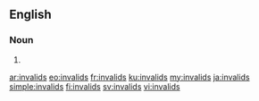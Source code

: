 ==English==

===Noun===
{{head|en|plural}}

# {{plural of|invalid|lang=en}}

[[ar:invalids]]
[[eo:invalids]]
[[fr:invalids]]
[[ku:invalids]]
[[my:invalids]]
[[ja:invalids]]
[[simple:invalids]]
[[fi:invalids]]
[[sv:invalids]]
[[vi:invalids]]